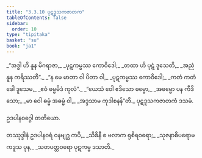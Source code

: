```yaml
---
title: "3.3.10 ပုဋဒူသကဇာတက"
tableOfContents: false
sidebar:
  order: 10
type: "tipitaka"
basket: "su"
book: "ja1"
---
```



<DynamicBreadcrumb />

<Division number="88" book="ja1" e="ch" v="22" p="83">

<Paragraph number="790" type="verses" book="ja1">
_“အဒ္ဓါ ဟိ နူန မိဂရာဇာ,_  
_ပုဋကမ္မဿ ကောဝိဒေါ;_  
_တထာ ဟိ ပုဋံ ဒူသေတိ,_  
_အညံ နူန ကရိဿတိ”._  

</Paragraph>

</Division>
<Division number="89" book="ja1" e="ch" v="22" p="83">

<Paragraph number="791" type="verses" book="ja1">
_“န မေ မာတာ ဝါ ပိတာ ဝါ,_  
_ပုဋကမ္မဿ ကောဝိဒေါ;_  
_ကတံ ကတံ ခေါ ဒူသေမ,_  
_ဧဝံ ဓမ္မမိဒံ ကုလံ”._  

</Paragraph>

</Division>
<Division number="90" book="ja1" e="ch" v="22" p="83">

<Paragraph number="792" type="verses" book="ja1">
_“ယေသံ ဝေါ ဧဒိသော ဓမ္မော,_  
_အဓမ္မော ပန ကီဒိသော;_  
_မာ ဝေါ ဓမ္မံ အဓမ္မံ ဝါ,_  
_အဒ္ဒသာမ ကုဒါစနန်”တိ._  


</Paragraph>
</Division>

<Paragraph number="793" type="center" book="ja1">
ပုဋဒူသကဇာတကံ ဒသမံ.

  
ဥဒပါနဝဂ္ဂေါ တတိယော.



</Paragraph>

<Paragraph number="794" type="center" book="ja1">
တဿုဒ္ဒါနံ


</Paragraph>

<Paragraph number="795" type="verses" book="ja1">
ဥဒပါနဝရံ ဝနဗျဂ္ဃ ကပိ,_  
_သိခိနီ စ ဗလာက ရုစိရဝရော;_  
_သုဇနာဓိပရောမကဒူသ ပုန,_  
_သတပတ္တဝရော ပုဋကမ္မ ဒသာတိ._
</Paragraph>